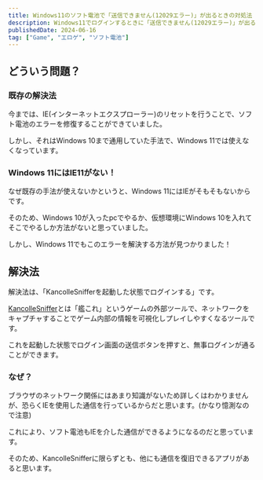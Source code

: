 ---
title: Windows11のソフト電池で「送信できません(12029エラー)」が出るときの対処法
description: Windows11でログインするときに「送信できません(12029エラー)」が出るときの対処法を残しておく。
publishedDate: 2024-06-16
tag: ["Game", "エロゲ", "ソフト電池"]
---

## どういう問題？

### 既存の解決法
今までは、IE(インターネットエクスプローラー)のリセットを行うことで、ソフト電池のエラーを修復することができていました。

しかし、それはWindows 10まで通用していた手法で、Windows 11では使えなくなっています。

### Windows 11にはIE11がない！
なぜ既存の手法が使えないかというと、Windows 11にはIEがそもそもないからです。

そのため、Windows 10が入ったpcでやるか、仮想環境にWindows 10を入れてそこでやるしか方法がないと思っていました。

しかし、Windows 11でもこのエラーを解決する方法が見つかりました！

## 解決法
解決法は、「KancolleSnifferを起動した状態でログインする」です。

[KancolleSniffer](https://kancollesniffer.bitbucket.io)とは「艦これ」というゲームの外部ツールで、ネットワークをキャプチャすることでゲーム内部の情報を可視化しプレイしやすくなるツールです。

これを起動した状態でログイン画面の送信ボタンを押すと、無事ログインが通ることができます。

### なぜ？
ブラウザのネットワーク関係にはあまり知識がないため詳しくはわかりませんが、恐らくIEを使用した通信を行っているからだと思います。(かなり憶測なので注意)

これにより、ソフト電池もIEを介した通信ができるようになるのだと思っています。

そのため、KancolleSnifferに限らずとも、他にも通信を復旧できるアプリがあると思います。
